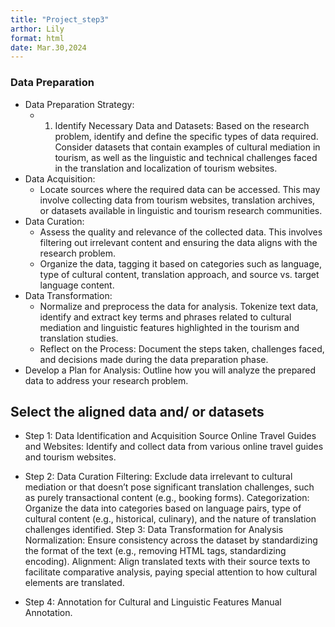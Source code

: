 ```yaml
---
title: "Project_step3"
arthor: Lily
format: html
date: Mar.30,2024
---
```


### Data Preparation

- Data Preparation Strategy:
  - 1. Identify Necessary Data and Datasets:
Based on the research problem, identify and define the specific types of data required. Consider datasets that contain examples of cultural mediation in tourism, as well as the linguistic and technical challenges faced in the translation and localization of tourism websites.

- Data Acquisition:
  - Locate sources where the required data can be accessed. This may involve collecting data from tourism websites, translation archives, or datasets available in linguistic and tourism research communities.

- Data Curation:
  - Assess the quality and relevance of the collected data. This involves filtering out irrelevant content and ensuring the data aligns with the research problem.
  - Organize the data, tagging it based on categories such as language, type of cultural content, translation approach, and source vs. target language content.
- Data Transformation:
  - Normalize and preprocess the data for analysis. Tokenize text data, identify and extract key terms and phrases related to cultural mediation and linguistic features highlighted in the tourism and translation studies.
  - Reflect on the Process:
Document the steps taken, challenges faced, and decisions made during the data preparation phase. 
- Develop a Plan for Analysis:
Outline how you will analyze the prepared data to address your research problem. 

## Select the aligned data and/ or datasets 

- Step 1: Data Identification and Acquisition
Source Online Travel Guides and Websites: Identify and collect data from various online travel guides and tourism websites.

- Step 2: Data Curation
Filtering: Exclude data irrelevant to cultural mediation or that doesn't pose significant translation challenges, such as purely transactional content (e.g., booking forms).
Categorization: Organize the data into categories based on language pairs, type of cultural content (e.g., historical, culinary), and the nature of translation challenges identified.
Step 3: Data Transformation for Analysis
Normalization: Ensure consistency across the dataset by standardizing the format of the text (e.g., removing HTML tags, standardizing encoding).
Alignment: Align translated texts with their source texts to facilitate comparative analysis, paying special attention to how cultural elements are translated.
- Step 4: Annotation for Cultural and Linguistic Features
Manual Annotation.